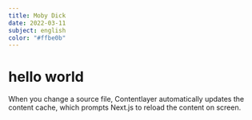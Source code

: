 ```yaml
---
title: Moby Dick
date: 2022-03-11
subject: english
color: "#ffbe0b"
---
```


# hello world
When you change a source file, Contentlayer automatically updates the content cache, which prompts Next.js to reload the content on screen.
